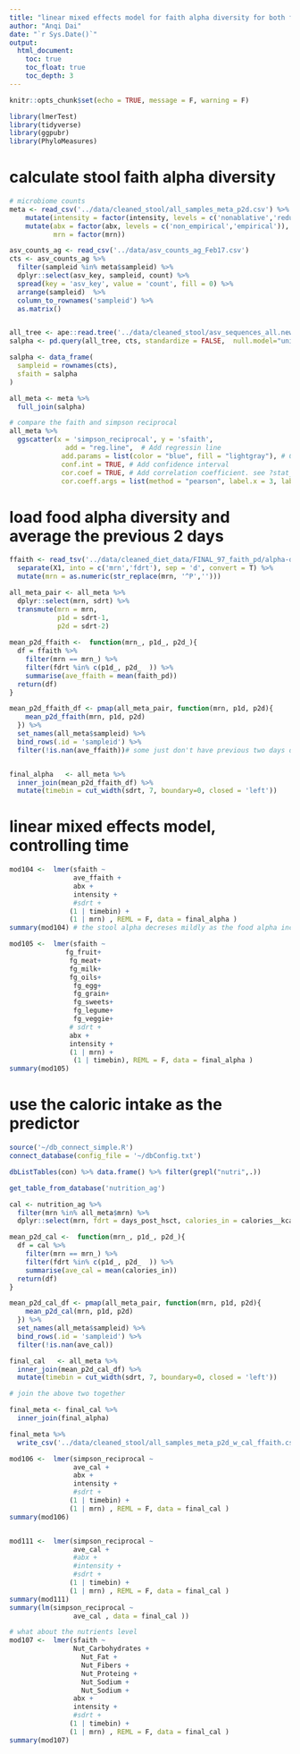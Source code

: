 ```yaml
---
title: "linear mixed effects model for faith alpha diversity for both food and stool"
author: "Anqi Dai"
date: "`r Sys.Date()`"
output:
  html_document:
    toc: true
    toc_float: true
    toc_depth: 3
---
```


```r
knitr::opts_chunk$set(echo = TRUE, message = F, warning = F)
```

```r
library(lmerTest)
library(tidyverse)
library(ggpubr)
library(PhyloMeasures)
```

# calculate stool faith alpha diversity

```r
# microbiome counts 
meta <- read_csv('../data/cleaned_stool/all_samples_meta_p2d.csv') %>% 
    mutate(intensity = factor(intensity, levels = c('nonablative','reduced','ablative'))) %>% 
    mutate(abx = factor(abx, levels = c('non_empirical','empirical')),
           mrn = factor(mrn))

asv_counts_ag <- read_csv('../data/asv_counts_ag_Feb17.csv')
cts <- asv_counts_ag %>% 
  filter(sampleid %in% meta$sampleid) %>% 
  dplyr::select(asv_key, sampleid, count) %>% 
  spread(key = 'asv_key', value = 'count', fill = 0) %>% 
  arrange(sampleid)  %>% 
  column_to_rownames('sampleid') %>% 
  as.matrix()


all_tree <- ape::read.tree('../data/cleaned_stool/asv_sequences_all.newick')
salpha <- pd.query(all_tree, cts, standardize = FALSE,  null.model="uniform", reps=1000)

salpha <- data_frame(
  sampleid = rownames(cts),
  sfaith = salpha
)

all_meta <- meta %>% 
  full_join(salpha)
```

```r
# compare the faith and simpson reciprocal
all_meta %>% 
  ggscatter(x = 'simpson_reciprocal', y = 'sfaith',
              add = "reg.line",  # Add regressin line
             add.params = list(color = "blue", fill = "lightgray"), # Customize reg. line
             conf.int = TRUE, # Add confidence interval
             cor.coef = TRUE, # Add correlation coefficient. see ?stat_cor
             cor.coeff.args = list(method = "pearson", label.x = 3, label.sep = "\n"))
```


# load food alpha diversity and average the previous 2 days

```r
ffaith <- read_tsv('../data/cleaned_diet_data/FINAL_97_faith_pd/alpha-diversity.tsv', col_types = 'cd') %>% 
  separate(X1, into = c('mrn','fdrt'), sep = 'd', convert = T) %>% 
  mutate(mrn = as.numeric(str_replace(mrn, '^P','')))

all_meta_pair <- all_meta %>%  
  dplyr::select(mrn, sdrt) %>% 
  transmute(mrn = mrn,
            p1d = sdrt-1,
            p2d = sdrt-2) 
 
mean_p2d_ffaith <-  function(mrn_, p1d_, p2d_){
  df = ffaith %>% 
    filter(mrn == mrn_) %>% 
    filter(fdrt %in% c(p1d_, p2d_  )) %>% 
    summarise(ave_ffaith = mean(faith_pd))
  return(df)
}

mean_p2d_ffaith_df <- pmap(all_meta_pair, function(mrn, p1d, p2d){
    mean_p2d_ffaith(mrn, p1d, p2d)
  }) %>% 
  set_names(all_meta$sampleid) %>% 
  bind_rows(.id = 'sampleid') %>% 
  filter(!is.nan(ave_ffaith))# some just don't have previous two days data so remove


final_alpha   <- all_meta %>% 
  inner_join(mean_p2d_ffaith_df) %>% 
  mutate(timebin = cut_width(sdrt, 7, boundary=0, closed = 'left')) 
```

# linear mixed effects model, controlling time

```r
mod104 <-  lmer(sfaith ~ 
                ave_ffaith +
                abx +
                intensity +
                #sdrt +
               (1 | timebin) +
               (1 | mrn) , REML = F, data = final_alpha )
summary(mod104) # the stool alpha decreses mildly as the food alpha increases???
```
```r
mod105 <-  lmer(sfaith ~ 
              fg_fruit+
               fg_meat+
               fg_milk+
               fg_oils+
                fg_egg+ 
                fg_grain+
                fg_sweets+
                fg_legume+
                fg_veggie+
               # sdrt +
               abx + 
               intensity + 
               (1 | mrn) +
                (1 | timebin), REML = F, data = final_alpha )
summary(mod105)
```

# use the caloric intake as the predictor

```r
source('~/db_connect_simple.R')
connect_database(config_file = '~/dbConfig.txt')

dbListTables(con) %>% data.frame() %>% filter(grepl("nutri",.))

get_table_from_database('nutrition_ag')

cal <- nutrition_ag %>% 
  filter(mrn %in% all_meta$mrn) %>% 
  dplyr::select(mrn, fdrt = days_post_hsct, calories_in = calories__kcal__po)
```

```r
mean_p2d_cal <-  function(mrn_, p1d_, p2d_){
  df = cal %>% 
    filter(mrn == mrn_) %>% 
    filter(fdrt %in% c(p1d_, p2d_  )) %>% 
    summarise(ave_cal = mean(calories_in))
  return(df)
}

mean_p2d_cal_df <- pmap(all_meta_pair, function(mrn, p1d, p2d){
    mean_p2d_cal(mrn, p1d, p2d)
  }) %>% 
  set_names(all_meta$sampleid) %>% 
  bind_rows(.id = 'sampleid') %>% 
  filter(!is.nan(ave_cal))

final_cal   <- all_meta %>% 
  inner_join(mean_p2d_cal_df) %>% 
  mutate(timebin = cut_width(sdrt, 7, boundary=0, closed = 'left')) 
```

```r
# join the above two together

final_meta <- final_cal %>% 
  inner_join(final_alpha)  

final_meta %>% 
  write_csv('../data/cleaned_stool/all_samples_meta_p2d_w_cal_ffaith.csv')
```


```r
mod106 <-  lmer(simpson_reciprocal ~ 
                ave_cal +
                abx +
                intensity +
                #sdrt +
               (1 | timebin) +
               (1 | mrn) , REML = F, data = final_cal )
summary(mod106)


mod111 <-  lmer(simpson_reciprocal ~ 
                ave_cal +
                #abx +
                #intensity +
                #sdrt +
               (1 | timebin) +
               (1 | mrn) , REML = F, data = final_cal )
summary(mod111)
summary(lm(simpson_reciprocal ~ 
                ave_cal , data = final_cal ))
```

```r
# what about the nutrients level
mod107 <-  lmer(sfaith ~ 
                Nut_Carbohydrates +
                  Nut_Fat +
                  Nut_Fibers +
                  Nut_Proteing +
                  Nut_Sodium +
                  Nut_Sodium +
                abx +
                intensity +
                #sdrt +
               (1 | timebin) +
               (1 | mrn) , REML = F, data = final_cal )
summary(mod107)
```

